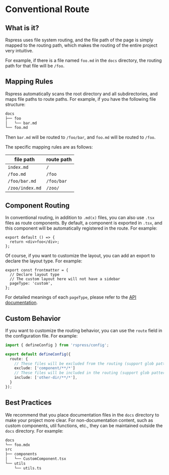 # Conventional Route

## What is it?

Rspress uses file system routing, and the file path of the page is simply mapped to the routing path, which makes the routing of the entire project very intuitive.

For example, if there is a file named `foo.md` in the `docs` directory, the routing path for that file will be `/foo`.

## Mapping Rules

Rspress automatically scans the root directory and all subdirectories, and maps file paths to route paths. For example, if you have the following file structure:

```bash
docs
├── foo
│   └── bar.md
└── foo.md
```

Then `bar.md` will be routed to `/foo/bar`, and `foo.md` will be routed to `/foo`.

The specific mapping rules are as follows:

| file path       | route path |
| --------------- | ---------- |
| `index.md`      | `/`        |
| `/foo.md`       | `/foo`     |
| `/foo/bar.md`   | `/foo/bar` |
| `/zoo/index.md` | `/zoo/`    |

## Component Routing

In conventional routing, in addition to `.md(x)` files, you can also use `.tsx` files as route components. By default, a component is exported in `.tsx`, and this component will be automatically registered in the route. For example:

```tsx title="foo.tsx"
export default () => {
  return <div>foo</div>;
};
```

Of course, if you want to customize the layout, you can add an export to declare the layout type. For example:

```tsx title="foo.tsx"
export const frontmatter = {
  // Declare layout type
  // The custom layout here will not have a sidebar
  pageType: 'custom',
};
```

For detailed meanings of each `pageType`, please refer to the [API documentation](/api/config/config-frontmatter#pagetype).

## Custom Behavior

If you want to customize the routing behavior, you can use the `route` field in the configuration file. For example:

```ts title="rspress.config.ts"
import { defineConfig } from 'rspress/config';

export default defineConfig({
  route: {
    // These files will be excluded from the routing (support glob pattern)
    exclude: ['component/**/*']
    // These files will be included in the routing (support glob pattern)
    include: ['other-dir/**/*'],
  }
});
```

## Best Practices

We recommend that you place documentation files in the `docs` directory to make your project more clear. For non-documentation content, such as custom components, util functions, etc., they can be maintained outside the `docs` directory. For example:

```bash
docs
└── foo.mdx
src
├── components
│   └── CustomComponent.tsx
└── utils
    └── utils.ts
```

